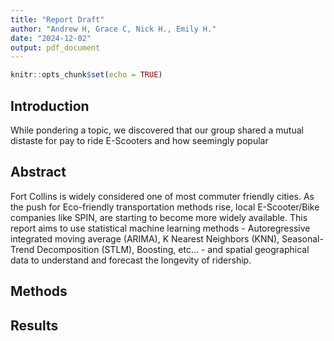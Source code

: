 ```yaml
---
title: "Report Draft"
author: "Andrew H, Grace C, Nick H., Emily H."
date: "2024-12-02"
output: pdf_document
---
```


```r
knitr::opts_chunk$set(echo = TRUE)
```
## Introduction

While pondering a topic, we discovered that our group shared a mutual distaste for pay to ride E-Scooters and how seemingly popular 

## Abstract

Fort Collins is widely considered one of most commuter friendly cities. As the push for Eco-friendly transportation methods rise, local E-Scooter/Bike companies like SPIN, are starting to become more widely available. This report aims to use statistical machine learning methods - Autoregressive integrated moving average (ARIMA), K Nearest Neighbors (KNN), Seasonal-Trend Decomposition (STLM), Boosting, etc... - and spatial geographical data to understand and forecast the longevity of ridership.

## Methods



## Results